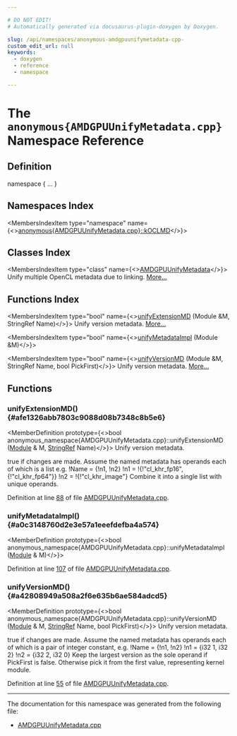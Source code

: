```yaml
---

# DO NOT EDIT!
# Automatically generated via docusaurus-plugin-doxygen by Doxygen.

slug: /api/namespaces/anonymous-amdgpuunifymetadata-cpp-
custom_edit_url: null
keywords:
  - doxygen
  - reference
  - namespace

---
```





# The `anonymous{AMDGPUUnifyMetadata.cpp}` Namespace Reference

<DoxygenPage pluginConfig={pluginConfig}>



## Definition

<CodeBlock>namespace &#123; ... &#125;</CodeBlock>

## Namespaces Index

<MembersIndex>

<MembersIndexItem
  type="namespace"
  name={<><a href="/docs/api/namespaces/anonymous-amdgpuunifymetadata-cpp-/koclmd">anonymous&#123;AMDGPUUnifyMetadata.cpp&#125;::kOCLMD</a></>}>
</MembersIndexItem>

</MembersIndex>

## Classes Index

<MembersIndex>

<MembersIndexItem
  type="class"
  name={<><a href="/docs/api/classes/anonymous-namespace-amdgpuunifymetadata-cpp-/amdgpuunifymetadata">AMDGPUUnifyMetadata</a></>}>
Unify multiple OpenCL metadata due to linking. <a href="/docs/api/classes/anonymous-namespace-amdgpuunifymetadata-cpp-/amdgpuunifymetadata/#details">More...</a>
</MembersIndexItem>

</MembersIndex>

## Functions Index

<MembersIndex>

<MembersIndexItem
  type="bool"
  name={<><a href="#afe1326abb7803c9088d08b7348c8b5e6">unifyExtensionMD</a> (Module &amp;M, StringRef Name)</>}>
Unify version metadata. <a href="#afe1326abb7803c9088d08b7348c8b5e6">More...</a>
</MembersIndexItem>

<MembersIndexItem
  type="bool"
  name={<><a href="#a0c3148760d2e3e57a1eeefdefba4a574">unifyMetadataImpl</a> (Module &amp;M)</>}>
</MembersIndexItem>

<MembersIndexItem
  type="bool"
  name={<><a href="#a42808949a508a2f6e635b6ae584adcd5">unifyVersionMD</a> (Module &amp;M, StringRef Name, bool PickFirst)</>}>
Unify version metadata. <a href="#a42808949a508a2f6e635b6ae584adcd5">More...</a>
</MembersIndexItem>

</MembersIndex>


<SectionDefinition>

## Functions

### unifyExtensionMD() {#afe1326abb7803c9088d08b7348c8b5e6}

<MemberDefinition
  prototype={<>bool anonymous&#95;namespace&#123;AMDGPUUnifyMetadata.cpp&#125;::unifyExtensionMD (<a href="/docs/api/classes/llvm/module">Module</a> &amp; M, <a href="/docs/api/classes/llvm/stringref">StringRef</a> Name)</>}>
Unify version metadata.

<SectionUser title="Returns">
true if changes are made. Assume the named metadata has operands each of which is a list e.g. !Name = &#123;!n1, !n2&#125; !n1 = !&#123;!&quot;cl&#95;khr&#95;fp16&quot;, &#123;!&quot;cl&#95;khr&#95;fp64&quot;&#125;&#125; !n2 = !&#123;!&quot;cl&#95;khr&#95;image&quot;&#125; Combine it into a single list with unique operands.
</SectionUser>

Definition at line <a href="/docs/api/files/lib/lib/target/lib/target/amdgpu/amdgpuunifymetadata-cpp/#l00088">88</a> of file <a href="/docs/api/files/lib/lib/target/lib/target/amdgpu/amdgpuunifymetadata-cpp">AMDGPUUnifyMetadata.cpp</a>.
</MemberDefinition>

### unifyMetadataImpl() {#a0c3148760d2e3e57a1eeefdefba4a574}

<MemberDefinition
  prototype={<>bool anonymous&#95;namespace&#123;AMDGPUUnifyMetadata.cpp&#125;::unifyMetadataImpl (<a href="/docs/api/classes/llvm/module">Module</a> &amp; M)</>}>

Definition at line <a href="/docs/api/files/lib/lib/target/lib/target/amdgpu/amdgpuunifymetadata-cpp/#l00107">107</a> of file <a href="/docs/api/files/lib/lib/target/lib/target/amdgpu/amdgpuunifymetadata-cpp">AMDGPUUnifyMetadata.cpp</a>.
</MemberDefinition>

### unifyVersionMD() {#a42808949a508a2f6e635b6ae584adcd5}

<MemberDefinition
  prototype={<>bool anonymous&#95;namespace&#123;AMDGPUUnifyMetadata.cpp&#125;::unifyVersionMD (<a href="/docs/api/classes/llvm/module">Module</a> &amp; M, <a href="/docs/api/classes/llvm/stringref">StringRef</a> Name, bool PickFirst)</>}>
Unify version metadata.

<SectionUser title="Returns">
true if changes are made. Assume the named metadata has operands each of which is a pair of integer constant, e.g. !Name = &#123;!n1, !n2&#125; !n1 = &#123;i32 1, i32 2&#125; !n2 = &#123;i32 2, i32 0&#125; Keep the largest version as the sole operand if PickFirst is false. Otherwise pick it from the first value, representing kernel module.
</SectionUser>

Definition at line <a href="/docs/api/files/lib/lib/target/lib/target/amdgpu/amdgpuunifymetadata-cpp/#l00055">55</a> of file <a href="/docs/api/files/lib/lib/target/lib/target/amdgpu/amdgpuunifymetadata-cpp">AMDGPUUnifyMetadata.cpp</a>.
</MemberDefinition>

</SectionDefinition>

<hr/>

The documentation for this namespace was generated from the following file:

<ul>
<li><a href="/docs/api/files/lib/lib/target/lib/target/amdgpu/amdgpuunifymetadata-cpp">AMDGPUUnifyMetadata.cpp</a></li>
</ul>

</DoxygenPage>
